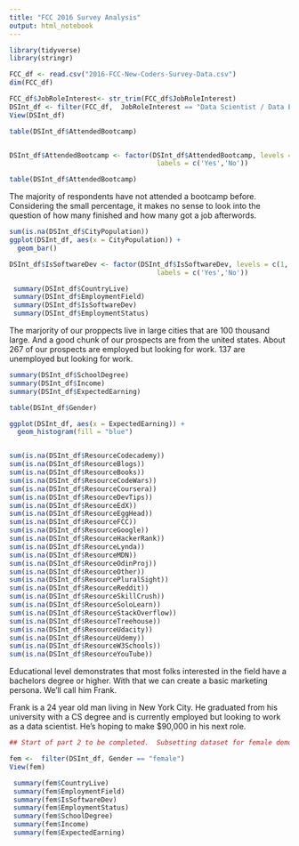 ```yaml
---
title: "FCC 2016 Survey Analysis"
output: html_notebook
---
```


```r
library(tidyverse)
library(stringr)

FCC_df <- read.csv("2016-FCC-New-Coders-Survey-Data.csv")
dim(FCC_df)

FCC_df$JobRoleInterest<- str_trim(FCC_df$JobRoleInterest)
DSInt_df <- filter(FCC_df,  JobRoleInterest == "Data Scientist / Data Engineer")
View(DSInt_df)

```




```r
table(DSInt_df$AttendedBootcamp)


DSInt_df$AttendedBootcamp <- factor(DSInt_df$AttendedBootcamp, levels = c(1, 0),
                                     labels = c('Yes','No'))

table(DSInt_df$AttendedBootcamp)

```

The majority of respondents have not attended a bootcamp before. Considering the small percentage, it makes no sense to look into the question of how many finished and how many got a job afterwords.




```r
sum(is.na(DSInt_df$CityPopulation))
ggplot(DSInt_df, aes(x = CityPopulation)) +
  geom_bar()

DSInt_df$IsSoftwareDev <- factor(DSInt_df$IsSoftwareDev, levels = c(1, 0),
                                     labels = c('Yes','No'))

 summary(DSInt_df$CountryLive)
 summary(DSInt_df$EmploymentField)
 summary(DSInt_df$IsSoftwareDev)
 summary(DSInt_df$EmploymentStatus)

```


The marjority of our proppects live in large cities that are 100 thousand large. And a good chunk of our prospects are from the united states. About 267 of our prospects are employed but looking for work. 137 are unemployed but looking for work.


```r
summary(DSInt_df$SchoolDegree)
summary(DSInt_df$Income)
summary(DSInt_df$ExpectedEarning)

table(DSInt_df$Gender)

ggplot(DSInt_df, aes(x = ExpectedEarning)) +
  geom_histogram(fill = "blue")


sum(is.na(DSInt_df$ResourceCodecademy))
sum(is.na(DSInt_df$ResourceBlogs))
sum(is.na(DSInt_df$ResourceBooks))
sum(is.na(DSInt_df$ResourceCodeWars))
sum(is.na(DSInt_df$ResourceCoursera))
sum(is.na(DSInt_df$ResourceDevTips))
sum(is.na(DSInt_df$ResourceEdX))
sum(is.na(DSInt_df$ResourceEggHead))
sum(is.na(DSInt_df$ResourceFCC))
sum(is.na(DSInt_df$ResourceGoogle))
sum(is.na(DSInt_df$ResourceHackerRank))
sum(is.na(DSInt_df$ResourceLynda))
sum(is.na(DSInt_df$ResourceMDN))
sum(is.na(DSInt_df$ResourceOdinProj))
sum(is.na(DSInt_df$ResourceOther))
sum(is.na(DSInt_df$ResourcePluralSight))
sum(is.na(DSInt_df$ResourceReddit))
sum(is.na(DSInt_df$ResourceSkillCrush))
sum(is.na(DSInt_df$ResourceSoloLearn))
sum(is.na(DSInt_df$ResourceStackOverflow))
sum(is.na(DSInt_df$ResourceTreehouse))
sum(is.na(DSInt_df$ResourceUdacity))
sum(is.na(DSInt_df$ResourceUdemy))
sum(is.na(DSInt_df$ResourceW3Schools))
sum(is.na(DSInt_df$ResourceYouTube))
```

 Educational level demonstrates that most folks interested in the field have a bachelors degree or higher. 
With that we can create a basic marketing persona. We'll call him Frank. 

Frank is a 24 year old man living in New York City. He graduated from his university with a CS degree and is currently employed but looking to work as a data scientist. He's hoping to make $90,000 in his next role.

 
 
 
```r
## Start of part 2 to be completed.  Subsetting dataset for female demographic and following up with how to market

fem <-  filter(DSInt_df, Gender == "female")
View(fem)

 summary(fem$CountryLive)
 summary(fem$EmploymentField)
 summary(fem$IsSoftwareDev)
 summary(fem$EmploymentStatus)
 summary(fem$SchoolDegree)
 summary(fem$Income)
 summary(fem$ExpectedEarning)
```


